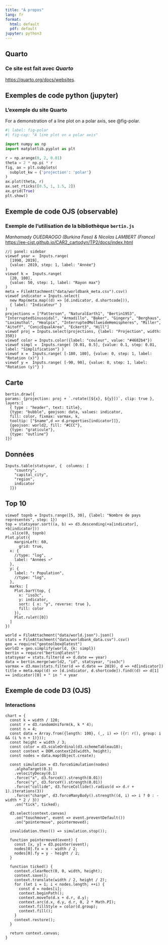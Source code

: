 ```yaml
---
title: "À propos"
lang: fr
format:
  html: default
  pdf: default
jupyter: python3
---
```


## Quarto

::: {.callout-note collapse="true"}
### Ce site est fait avec *Quarto*

<https://quarto.org/docs/websites>.
:::

## Exemples de code python (jupyter)

:::: {.callout-tip collapse="true"}
### L'exemple du site Quarto

For a demonstration of a line plot on a polar axis, see @fig-polar.

```python
#| label: fig-polar
#| fig-cap: "A line plot on a polar axis"

import numpy as np
import matplotlib.pyplot as plt

r = np.arange(0, 2, 0.01)
theta = 2 * np.pi * r
fig, ax = plt.subplots(
  subplot_kw = {'projection': 'polar'} 
)
ax.plot(theta, r)
ax.set_rticks([0.5, 1, 1.5, 2])
ax.grid(True)
plt.show()
```
:::

## Exemple de code OJS (observable)

::: {.callout-tip collapse="true"}
### Exemple de l'utilisation de la bibliothèque `bertin.js`

*Manhamady OUEDRAOGO (Burkina Faso) & Nicolas LAMBERT (France)* <https://ee-cist.github.io/CAR2_cartodyn/TP2/docs/index.html>

<!-- MENU -->
```ojs
//| panel: sidebar
viewof year =  Inputs.range(
  [1990, 2019], 
  {value: 2019, step: 1, label: "Année"}
)
viewof k =  Inputs.range(
  [20, 100], 
  {value: 50, step: 1, label: "Rayon max"}
)
meta = FileAttachment("data/worldbank_meta.csv").csv()
viewof indicator = Inputs.select(
  new Map(meta.map((d) => [d.indicator, d.shortcode])),
  { label: "Indicateur" }
)
projections = ["Patterson", "NaturalEarth1", "Bertin1953", "InterruptedSinusoidal", "Armadillo", "Baker", "Gingery", "Berghaus", "Loximuthal", "Healpix", "InterruptedMollweideHemispheres", "Miller", "Aitoff", "ConicEqualArea", "Eckert3", "Hill"]
viewof proj = Inputs.select(projections, {label: "Projection", width: 350})
viewof color = Inputs.color({label: "couleur", value: "#4682b4"})
viewof simpl =  Inputs.range( [0.01, 0.5], {value: 0.1, step: 0.01, label: "Simplification"} )
viewof x =  Inputs.range( [-180, 180], {value: 0, step: 1, label: "Rotation (x)"} )
viewof y =  Inputs.range( [-90, 90], {value: 0, step: 1, label: "Rotation (y)"} )
```

::: {.panel-tabset}
<!-- CARTE -->
## Carte
```ojs
bertin.draw({
params: {projection: proj + `.rotate([${x}, ${y}])`, clip: true }, 
layers:[
  { type : "header", text: title},
  {type: "bubble", geojson: data, values: indicator, 
  fill: color, fixmax: varmax, k, 
  tooltip: ["$name",d => d.properties[indicator]]},
  {geojson: world2, fill: "#CCC"},
  {type: "graticule"},  
  {type: "outline"}
]})
```

<!-- DONNEES -->
## Données
```ojs
Inputs.table(statsyear, {  columns: [
    "country",
    "capital_city",
    "region",
    indicator
  ]})
```

<!-- GRAPHIQUE -->
## Top 10
```ojs
viewof topnb = Inputs.range([5, 30], {label: "Nombre de pays représentés", step: 1})
top = statsyear.sort((a, b) => d3.descending(+a[indicator], +b[indicator]))
  .slice(0, topnb)
Plot.plot({
    marginLeft: 60,
      grid: true,
  x: {
    //type: "log",
    label: "Années →"
  },
  y: {
    label: "↑ Population",
    //type: "log",
  },
  marks: [
    Plot.barY(top, {
      x: "iso3c",
      y: indicator,
      sort: { x: "y", reverse: true },
      fill: color
    }),
    Plot.ruleY([0])
  ]
})
```
:::

<!-- ANNEXE TECHNIQUE -->
```ojs
world = FileAttachment("data/world.json").json()
stats = FileAttachment("data/worldbank_data.csv").csv()
geo = require("geotoolbox@latest")
world2 = geo.simplify(world, {k: simpl})
bertin = require("bertin@latest")
statsyear = stats.filter(d => d.date == year)
data = bertin.merge(world2, "id", statsyear, "iso3c")
varmax = d3.max(stats.filter(d => d.date == 2019), d => +d[indicator])
title = meta.map((d) => [d.indicator, d.shortcode]).find((d) => d[1] == indicator)[0] + " in " + year
```

::::

## Exemple de code D3 (OJS)

::: {.callout-tip collapse="true"}
### Interactions
``` ojs
chart = { 
  const k = width / 120;
  const r = d3.randomUniform(k, k * 4);
  const n = 4;
  const data = Array.from({length: 100}, (_, i) => ({r: r(), group: i && (i % n + 1)}));
  const height = width / 3;
  const color = d3.scaleOrdinal(d3.schemeTableau10);
  const context = DOM.context2d(width, height);
  const nodes = data.map(Object.create);

  const simulation = d3.forceSimulation(nodes)
    .alphaTarget(0.3)
    .velocityDecay(0.1)
    .force("x", d3.forceX().strength(0.01))
    .force("y", d3.forceY().strength(0.01))
    .force("collide", d3.forceCollide().radius(d => d.r + 1).iterations(3))
    .force("charge", d3.forceManyBody().strength((d, i) => i ? 0 : -width * 2 / 3))
    .on("tick", ticked);

  d3.select(context.canvas)
    .on("touchmove", event => event.preventDefault())
    .on("pointermove", pointermoved);

  invalidation.then(() => simulation.stop());

  function pointermoved(event) {
    const [x, y] = d3.pointer(event);
    nodes[0].fx = x - width / 2;
    nodes[0].fy = y - height / 2;
  }

  function ticked() {
    context.clearRect(0, 0, width, height);
    context.save();
    context.translate(width / 2, height / 2);
    for (let i = 1; i < nodes.length; ++i) {
      const d = nodes[i];
      context.beginPath();
      context.moveTo(d.x + d.r, d.y);
      context.arc(d.x, d.y, d.r, 0, 2 * Math.PI);
      context.fillStyle = color(d.group);
      context.fill();
    }
    context.restore();
  }

  return context.canvas;
}
```
:::
